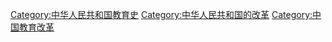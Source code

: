 [[Category:中华人民共和国教育史|Category:中华人民共和国教育史]]
[[Category:中华人民共和国的改革|Category:中华人民共和国的改革]]
[[Category:中国教育改革|Category:中国教育改革]]